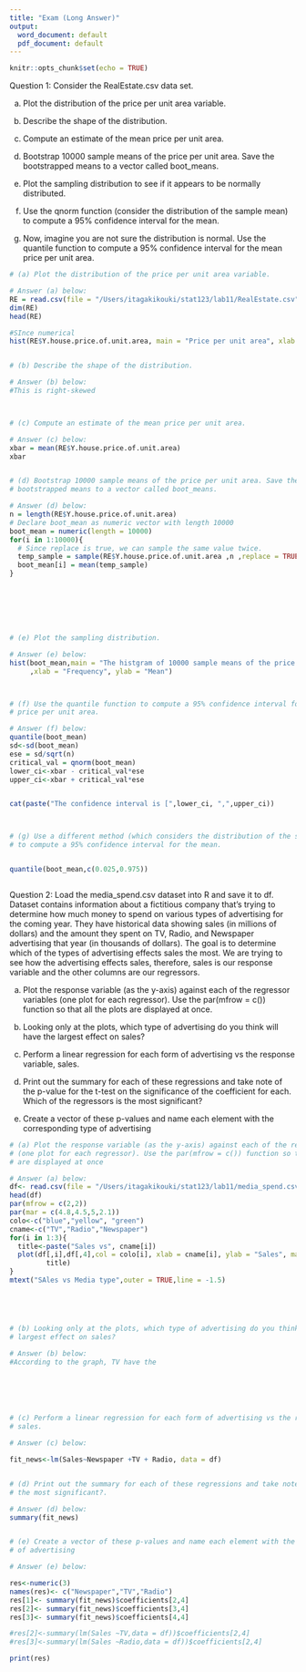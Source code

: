 ```yaml
---
title: "Exam (Long Answer)"
output:
  word_document: default
  pdf_document: default
---
```


```r
knitr::opts_chunk$set(echo = TRUE)
```

Question 1: Consider the RealEstate.csv data set. 

(a) Plot the distribution of the price per unit area variable. 

(b) Describe the shape of the distribution. 

(c) Compute an estimate of the mean price per unit area. 

(d) Bootstrap 10000 sample means of the price per unit area. Save the bootstrapped means to a vector called boot_means. 

(e) Plot the sampling distribution to see if it appears to be normally distributed.


(f) Use the qnorm function (consider the distribution of the sample mean) to compute a 95% confidence interval for the mean.  

(g) Now, imagine you are not sure the distribution is normal. Use the quantile function to compute a 95% confidence interval for the mean price per unit area. 


```r

# (a) Plot the distribution of the price per unit area variable. 

# Answer (a) below: 
RE = read.csv(file = "/Users/itagakikouki/stat123/lab11/RealEstate.csv",header = TRUE)
dim(RE)
head(RE)

#SInce numerical
hist(RE$Y.house.price.of.unit.area, main = "Price per unit area", xlab = "Price")


# (b) Describe the shape of the distribution.  

# Answer (b) below:
#This is right-skewed



# (c) Compute an estimate of the mean price per unit area. 

# Answer (c) below:
xbar = mean(RE$Y.house.price.of.unit.area)
xbar


# (d) Bootstrap 10000 sample means of the price per unit area. Save the
# bootstrapped means to a vector called boot_means. 

# Answer (d) below:
n = length(RE$Y.house.price.of.unit.area)
# Declare boot_mean as numeric vector with length 10000
boot_mean = numeric(length = 10000)
for(i in 1:10000){
  # Since replace is true, we can sample the same value twice.
  temp_sample = sample(RE$Y.house.price.of.unit.area ,n ,replace = TRUE)
  boot_mean[i] = mean(temp_sample)
}







# (e) Plot the sampling distribution.  

# Answer (e) below:
hist(boot_mean,main = "The histgram of 10000 sample means of the price per unit area"
     ,xlab = "Frequency", ylab = "Mean")



# (f) Use the quantile function to compute a 95% confidence interval for the mean
# price per unit area. 

# Answer (f) below:
quantile(boot_mean)
sd<-sd(boot_mean)
ese = sd/sqrt(n)
critical_val = qnorm(boot_mean)
lower_ci<-xbar - critical_val*ese
upper_ci<-xbar + critical_val*ese


cat(paste("The confidence interval is [",lower_ci, ",",upper_ci))



# (g) Use a different method (which considers the distribution of the sample mean)
# to compute a 95% confidence interval for the mean.  


quantile(boot_mean,c(0.025,0.975))



```

Question 2:  Load the media_spend.csv dataset into R and save it to df. Dataset contains information about a fictitious company that’s trying to determine
how much money to spend on various types of advertising for the coming year. They have historical data showing sales (in millions of dollars) and the amount they spent on TV, Radio, and Newspaper advertising that year (in thousands of dollars). The  goal is to determine which of the types of advertising effects sales the most. We are trying to see how the advertising effects sales, therefore, sales is our response
variable and the other columns are our regressors.

(a) Plot the response variable (as the y-axis) against each of the regressor variables (one
plot for each regressor). Use the par(mfrow = c()) function so that all the plots are
displayed at once.

(b) Looking only at the plots, which type of advertising do you think will have the largest
effect on sales?

(c) Perform a linear regression for each form of advertising vs the response variable, sales.

(d) Print out the summary for each of these regressions and take note of the p-value for the t-test on the significance of the coefficient for each. Which of the regressors is the most significant?

(e) Create a vector of these p-values and name each element with the corresponding type of
advertising

```r

# (a) Plot the response variable (as the y-axis) against each of the regressor variables
# (one plot for each regressor). Use the par(mfrow = c()) function so that all the plots 
# are displayed at once

# Answer (a) below: 
df<- read.csv(file = "/Users/itagakikouki/stat123/lab11/media_spend.csv",header = TRUE)
head(df)
par(mfrow = c(2,2))
par(mar = c(4.8,4.5,5,2.1))
colo<-c("blue","yellow", "green")
cname<-c("TV","Radio","Newspaper")
for(i in 1:3){
  title<-paste("Sales vs", cname[i])
  plot(df[,i],df[,4],col = colo[i], xlab = cname[i], ylab = "Sales", main = 
         title)
}
mtext("SAles vs Media type",outer = TRUE,line = -1.5)





# (b) Looking only at the plots, which type of advertising do you think will have the 
# largest effect on sales?

# Answer (b) below:
#According to the graph, TV have the 






# (c) Perform a linear regression for each form of advertising vs the response variable,
# sales.

# Answer (c) below:

fit_news<-lm(Sales~Newspaper +TV + Radio, data = df)


# (d) Print out the summary for each of these regressions and take note of the p-value for # the t-test on the significance of the coefficient for each.  Which of the regressors is
# the most significant?. 

# Answer (d) below:
summary(fit_news)


# (e) Create a vector of these p-values and name each element with the corresponding type
# of advertising 

# Answer (e) below:

res<-numeric(3)
names(res)<- c("Newspaper","TV","Radio")
res[1]<- summary(fit_news)$coefficients[2,4]
res[2]<- summary(fit_news)$coefficients[3,4]
res[3]<- summary(fit_news)$coefficients[4,4]

#res[2]<-summary(lm(Sales ~TV,data = df))$coefficients[2,4]
#res[3]<-summary(lm(Sales ~Radio,data = df))$coefficients[2,4]

print(res)




```
